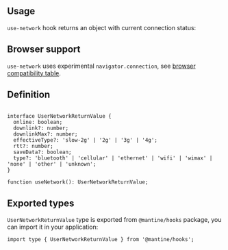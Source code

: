 

## Usage

`use-network` hook returns an object with current connection status:

<Demo data={HooksDemos.useNetworkDemo} />

## Browser support

`use-network` uses experimental `navigator.connection`, see [browser compatibility table](https://developer.mozilla.org/en-US/docs/Web/API/Navigator/connection#browser_compatibility).

## Definition

```tsx

interface UserNetworkReturnValue {
  online: boolean;
  downlink?: number;
  downlinkMax?: number;
  effectiveType?: 'slow-2g' | '2g' | '3g' | '4g';
  rtt?: number;
  saveData?: boolean;
  type?: 'bluetooth' | 'cellular' | 'ethernet' | 'wifi' | 'wimax' | 'none' | 'other' | 'unknown';
}

function useNetwork(): UserNetworkReturnValue;
```

## Exported types

`UserNetworkReturnValue` type is exported from `@mantine/hooks` package,
you can import it in your application:

```tsx
import type { UserNetworkReturnValue } from '@mantine/hooks';
```

